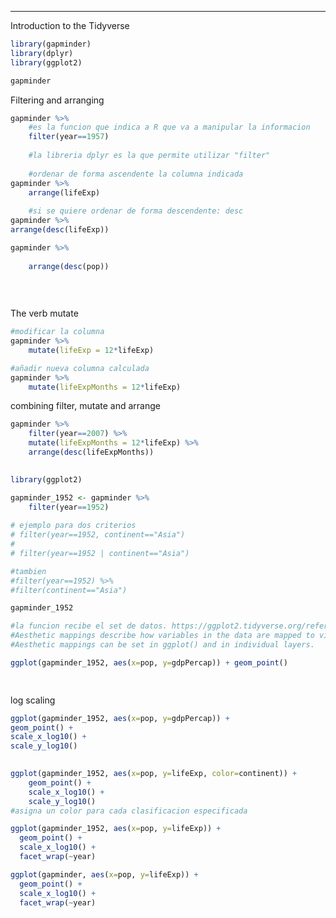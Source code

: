 


---

Introduction to the Tidyverse

```{r}
library(gapminder)
library(dplyr)
library(ggplot2)

gapminder
```
Filtering and arranging

```{r}

gapminder %>%
	#es la funcion que indica a R que va a manipular la informacion
	filter(year==1957)
	
	#la libreria dplyr es la que permite utilizar "filter"
	
	#ordenar de forma ascendente la columna indicada
gapminder %>%
	arrange(lifeExp)
	
	#si se quiere ordenar de forma descendente: desc
gapminder %>%	
arrange(desc(lifeExp))

gapminder %>%
	
	arrange(desc(pop))
	
	
	
```


The verb mutate
```{r}

#modificar la columna
gapminder %>%
	mutate(lifeExp = 12*lifeExp)

#añadir nueva columna calculada	
gapminder %>%
	mutate(lifeExpMonths = 12*lifeExp)

```
combining filter, mutate and arrange
```{r}
gapminder %>%
	filter(year==2007) %>%
	mutate(lifeExpMonths = 12*lifeExp) %>%
	arrange(desc(lifeExpMonths))
	

```

```{r}
library(ggplot2)

gapminder_1952 <- gapminder %>%
	filter(year==1952)
	
# ejemplo para dos criterios
# filter(year==1952, continent=="Asia")
# 
# filter(year==1952 | continent=="Asia")

#tambien
#filter(year==1952) %>%
#filter(continent=="Asia")

gapminder_1952

#la funcion recibe el set de datos. https://ggplot2.tidyverse.org/reference/ggplot.html
#Aesthetic mappings describe how variables in the data are mapped to visual properties (aesthetics) of geoms. 
#Aesthetic mappings can be set in ggplot() and in individual layers.

ggplot(gapminder_1952, aes(x=pop, y=gdpPercap)) + geom_point()

	
```
log scaling
```{r}
ggplot(gapminder_1952, aes(x=pop, y=gdpPercap)) + 
geom_point() + 
scale_x_log10() + 
scale_y_log10()
 

```

```{r}
ggplot(gapminder_1952, aes(x=pop, y=lifeExp, color=continent)) + 
	geom_point() + 
	scale_x_log10() + 
	scale_y_log10()
#asigna un color para cada clasificacion especificada

```


```{r}

ggplot(gapminder_1952, aes(x=pop, y=lifeExp)) +
  geom_point() +
  scale_x_log10() +
  facet_wrap(~year)

```


```{r}

ggplot(gapminder, aes(x=pop, y=lifeExp)) +
  geom_point() +
  scale_x_log10() +
  facet_wrap(~year)

```